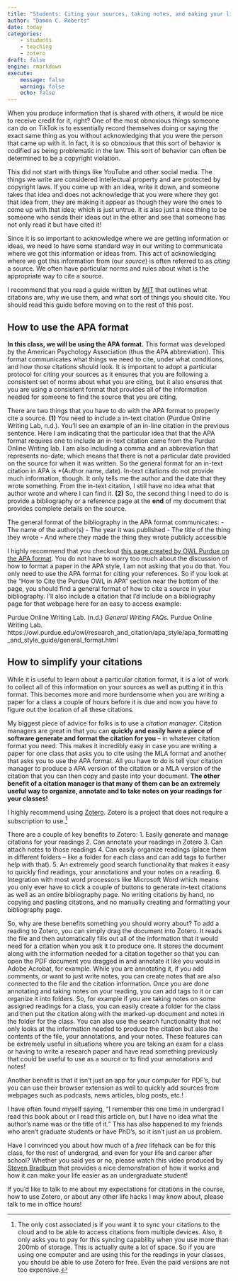 ```yaml
---
title: "Students: Citing your sources, taking notes, and making your life easier"
author: "Damon C. Roberts"
date: today
categories:
    - students
    - teaching
    - zotero
draft: false
engine: rmarkdown
execute:
    message: false
    warning: false
    echo: false
---
```


When you produce information that is shared with others, it would be nice to receive credit for it, right? One of the most obnoxious things someone can do on TikTok is to essentially record themselves doing or saying the exact same thing as you without acknowledging that you were the person that came up with it. In fact, it is so obnoxious that this sort of behavior is codified as being problematic in the law. This sort of behavior can often be determined to be a copyright violation.

This did not start with things like YouTube and other social media. The things we write are considered intellectual property and are protected by copyright laws. If you come up with an idea, write it down, and someone takes that idea and does not acknowledge that you were where they got that idea from, they are making it appear as though they were the ones to come up with that idea; which is just untrue. It is also just a nice thing to be someone who sends their ideas out in the ether and see that someone has not only read it but have cited it!

Since it is so important to acknowledge where we are getting information or ideas, we need to have some standard way in our writing to communicate where we got this information or ideas from. This act of acknowledging where we got this information from (our *source*) is often referred to as *citing* a source. We often have particular norms and rules about what is the appropriate way to cite a source.

I recommend that you read a guide written by [MIT](https://libguides.mit.edu/citing) that outlines what citations are, why we use them, and what sort of things you should cite. You should read this guide before moving on to the rest of this post.

## How to use the APA format

**In this class, we will be using the APA format.** This format was developed by the American Psychology Association (thus the APA abbreviation). This format communicates what things we need to cite, under what conditions, and how those citations should look. It is important to adopt a particular protocol for citing your sources as it ensures that you are following a consistent set of norms about what you are citing, but it also ensures that you are using a consistent format that provides all of the information needed for someone to find the source that you are citing.

There are two things that you have to do with the APA format to properly cite a source. **(1)** You need to include a in-text citation (Purdue Online Writing Lab, n.d.). You'll see an example of an in-line citation in the previous sentence. Here I am indicating that the particular idea that that the APA format requires one to include an in-text citation came from the Purdue Online Writing lab. I am also including a comma and an abbreviation that represents no-date; which means that there is not a particular date provided on the source for when it was written. So the general format for an in-text citation in APA is *(Author name, date). In-text citations do not provide much information, though. It only tells me the author and the date that they wrote something. From the in-text citation, I still have no idea what that author wrote and where I can find it. **(2)** So, the second thing I need to do is provide a bibliography or a reference page at the **end** of my document that provides complete details on the source. 

The general format of the bibliography in the APA format communicates:
- The name of the author(s)
- The year it was published
- The title of the thing they wrote
- And where they made the thing they wrote publicly accessible

I highly recommend that you checkout [this page created by OWL Purdue on the APA format](https://owl.purdue.edu/owl/research_and_citation/apa_style/apa_formatting_and_style_guide/general_format.html). You do not have to worry too much about the discussion of how to format a paper in the APA style, I am not asking that you do that. You only need to use the APA format for citing your references. So if you look at the "How to Cite the Purdue OWL in APA" section near the bottom of the page, you should find a general format of how to cite a source in your bibliography. I'll also include a citation that I'd include on a bibliography page for that webpage here for an easy to access example:

Purdue Online Writing Lab. (n.d.) *General Writing FAQs.* Purdue Online Writing Lab. https://owl.purdue.edu/owl/research_and_citation/apa_style/apa_formatting_and_style_guide/general_format.html

## How to simplify your citations

While it is useful to learn about a particular citation format, it is a lot of work to collect all of this information on your sources as well as putting it in this format. This becomes more and more burdensome when you are writing a paper for a class a couple of hours before it is due and now you have to figure out the location of all these citations.

My biggest piece of advice for folks is to use a *citation manager*. Citation managers are great in that you can **quickly and easily have a piece of software generate and format the citation for you** -- in whatever citation format you need. This makes it incredibly easy in case you are writing a paper for one class that asks you to cite using the MLA format and another that asks you to use the APA format. All you have to do is tell your citation manager to produce a APA version of the citation or a MLA version of the citation that you can then copy and paste into your document. **The other benefit of a citation manager is that many of them can be an extremely useful way to organize, annotate and to take notes on your readings for your classes!**

I highly recommend using [Zotero](https://www.zotero.org/). Zotero is a project that does not require a subscription to use.^[The only cost associated is if you want it to sync your citations to the cloud and to be able to access citations from multiple devices. Also, it only asks you to pay for this syncing capability when you use more than 200mb of storage. This is actually quite a lot of space. So if you are using one computer and are using this for the readings in your classes, you should be able to use Zotero for free. Even the paid versions are not too expensive.]

There are a couple of key benefits to Zotero:
1. Easily generate and manage citations for your readings
2. Can annotate your readings in Zotero
3. Can attach notes to those readings
4. Can easily organize readings (place them in different folders -- like a folder for each class and can add tags to further help with that).
5. An extremely good search functionality that makes it easy to quickly find readings, your annotations and your notes on a reading.
6. Integration with most word processors like Microsoft Word which means you only ever have to click a couple of buttons to generate in-text citations as well as an entire bibliography page. No writing citations by hand, no copying and pasting citations, and no manually creating and formatting your bibliography page.

So, why are these benefits something you should worry about? To add a reading to Zotero, you can simply drag the document into Zotero. It reads the file and then automatically fills out all of the information that it would need for a citation when you ask it to produce one. It stores the document along with the information needed for a citation together so that you can open the PDF document you dragged in and annotate it like you would in Adobe Acrobat, for example. While you are annotating it, if you add comments, or want to just write notes, you can create notes that are also connected to the file and the citation information. Once you are done annotating and taking notes on your reading, you can add tags to it or can organize it into folders. So, for example if you are taking notes on some assigned readings for a class, you can easily create a folder for the class and then put the citation along with the marked-up document and notes in the folder for the class. You can also use the search functionality that not only looks at the information needed to produce the citation but also the contents of the file, your annotations, and your notes. These features can be extremely useful in situations where you are taking an exam for a class or having to write a research paper and have read something previously that could be useful to use as a source or to find your annotations and notes!

Another benefit is that it isn't just an app for your computer for PDF's, but you can use their browser extension as well to quickly add sources from webpages such as podcasts, news articles, blog posts, etc.!

I have often found myself saying, "I remember this one time in undergrad I read this book about or I read this article on, but I have no idea what the author's name was or the title of it." This has also happened to my friends who aren't graduate students or have PhD's, so it isn't just an *us* problem.

Have I convinced you about how much of a *free* lifehack can be for this class, for the rest of undergrad, and even for your life and career after school? Whether you said yes or no, please watch this video produced by [Steven Bradburn](https://www.youtube.com/watch?v=JG7Uq_JFDzE) that provides a nice demonstration of how it works and how it can make your life easier as an undergraduate student!

If you'd like to talk to me about my expectations for citations in the course, how to use Zotero, or about any other life hacks I may know about, please talk to me in office hours!